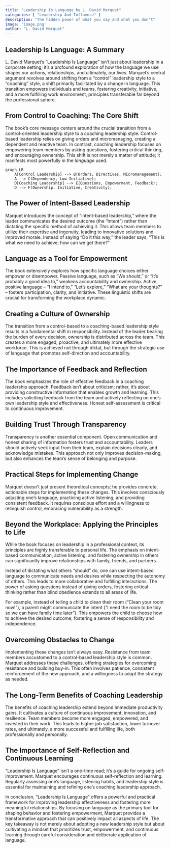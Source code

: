 ```yaml
---
title: "Leadership Is Language by L. David Marquet"
categories: [ "Leadership And Influence" ]
description: "The hidden power of what you say and what you don't"
image: 'image.png'
author: "L. David Marquet"
---
```

## Leadership Is Language: A Summary

L. David Marquet's "Leadership Is Language" isn't just about leadership in a corporate setting; it's a profound exploration of how the language we use shapes our actions, relationships, and ultimately, our lives.  Marquet's central argument revolves around shifting from a "control" leadership style to a "coaching" style, a shift primarily facilitated by a change in language.  This transition empowers individuals and teams, fostering creativity, initiative, and a more fulfilling work environment, principles transferable far beyond the professional sphere.

## From Control to Coaching: The Core Shift

The book's core message centers around the crucial transition from a control-oriented leadership style to a coaching leadership style.  Control-based leadership relies on giving orders and micromanaging, creating a dependent and reactive team.  In contrast, coaching leadership focuses on empowering team members by asking questions, fostering critical thinking, and encouraging ownership.  This shift is not merely a matter of attitude; it manifests most powerfully in the *language* used.

```mermaid
graph LR
    A[Control Leadership] --> B(Orders, Directives, Micromanagement);
    A --> C(Dependency, Low Initiative);
    D[Coaching Leadership] --> E(Questions, Empowerment, Feedback);
    D --> F(Ownership, Initiative, Creativity);
```

## The Power of Intent-Based Leadership

Marquet introduces the concept of "intent-based leadership," where the leader communicates the desired outcome (the "intent") rather than dictating the specific method of achieving it.  This allows team members to utilize their expertise and ingenuity, leading to innovative solutions and improved morale.  Instead of saying "Do it this way," the leader says, "This is what we need to achieve; how can we get there?"

##  Language as a Tool for Empowerment

The book extensively explores how specific language choices either empower or disempower.  Passive language, such as "We should," or "It's probably a good idea to," weakens accountability and ownership.  Active, positive language – "I intend to," "Let's explore," "What are your thoughts?" – fosters participation, clarity, and initiative.  These linguistic shifts are crucial for transforming the workplace dynamic.

##  Creating a Culture of Ownership

The transition from a control-based to a coaching-based leadership style results in a fundamental shift in responsibility.  Instead of the leader bearing the burden of every decision, ownership is distributed across the team.  This creates a more engaged, proactive, and ultimately more effective workforce.  This is achieved not through diktat, but through the strategic use of language that promotes self-direction and accountability.

##  The Importance of Feedback and Reflection

The book emphasizes the role of effective feedback in a coaching leadership approach.  Feedback isn't about criticism; rather, it's about providing constructive information that enables growth and learning. This includes soliciting feedback from the team and actively reflecting on one's own leadership style and effectiveness.  Honest self-assessment is critical to continuous improvement.

##  Building Trust Through Transparency

Transparency is another essential component.  Open communication and honest sharing of information fosters trust and accountability.  Leaders should actively seek input from their team, explain decisions clearly, and acknowledge mistakes.  This approach not only improves decision-making, but also enhances the team's sense of belonging and purpose.

##  Practical Steps for Implementing Change

Marquet doesn't just present theoretical concepts; he provides concrete, actionable steps for implementing these changes. This involves consciously adjusting one's language, practicing active listening, and providing consistent feedback. It requires conscious effort and a willingness to relinquish control, embracing vulnerability as a strength.


##  Beyond the Workplace: Applying the Principles to Life

While the book focuses on leadership in a professional context, its principles are highly transferable to personal life. The emphasis on intent-based communication, active listening, and fostering ownership in others can significantly improve relationships with family, friends, and partners.

Instead of dictating what others "should" do, one can use intent-based language to communicate needs and desires while respecting the autonomy of others. This leads to more collaborative and fulfilling interactions. The power of asking questions instead of giving orders, fostering critical thinking rather than blind obedience extends to all areas of life.

For example, instead of telling a child to clean their room ("Clean your room now!"), a parent might communicate the intent ("I need the room to be tidy so we can have family time later").  This empowers the child to choose how to achieve the desired outcome, fostering a sense of responsibility and independence.

##  Overcoming Obstacles to Change

Implementing these changes isn't always easy.  Resistance from team members accustomed to a control-based leadership style is common.  Marquet addresses these challenges, offering strategies for overcoming resistance and building buy-in.  This often involves patience, consistent reinforcement of the new approach, and a willingness to adapt the strategy as needed.

##  The Long-Term Benefits of Coaching Leadership

The benefits of coaching leadership extend beyond immediate productivity gains.  It cultivates a culture of continuous improvement, innovation, and resilience.  Team members become more engaged, empowered, and invested in their work.  This leads to higher job satisfaction, lower turnover rates, and ultimately, a more successful and fulfilling life, both professionally and personally.

##  The Importance of Self-Reflection and Continuous Learning

"Leadership Is Language" isn't a one-time read; it's a guide for ongoing self-improvement.  Marquet encourages continuous self-reflection and learning.  Regularly assessing one's language, listening habits, and leadership style is essential for maintaining and refining one's coaching leadership approach.


In conclusion, "Leadership Is Language" offers a powerful and practical framework for improving leadership effectiveness and fostering more meaningful relationships. By focusing on language as the primary tool for shaping behavior and fostering empowerment, Marquet provides a transformative approach that can positively impact all aspects of life.  The key takeaway is not merely about adopting a new leadership style but about cultivating a mindset that prioritizes trust, empowerment, and continuous learning through careful consideration and deliberate application of language.

